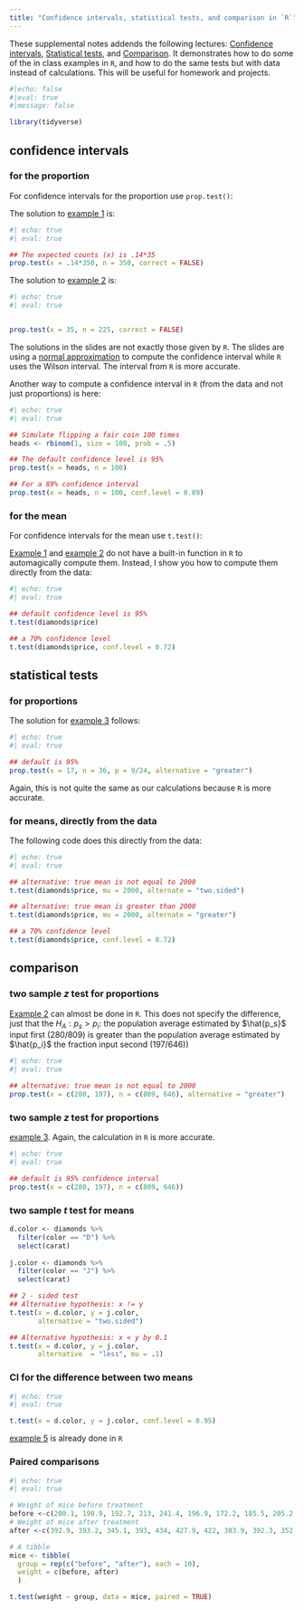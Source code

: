 ```yaml
---
title: "Confidence intervals, statistical tests, and comparison in `R`"
---
```


::: callout-note
These supplemental notes addends the following lectures: [Confidence intervals](https://stats1010-f22.github.io/website/slides/lect_14.html#/title-slide), [Statistical tests](https://stats1010-f22.github.io/website/slides/lect_15.html#/title-slide), and [Comparison](https://stats1010-f22.github.io/website/slides/lect_16.html#/title-slide). It demonstrates how to do some of the in class examples in `R`, and how to do the same tests but with data instead of calculations. This will be useful for homework and projects.
:::

```r
#|echo: false
#|eval: true
#|message: false

library(tidyverse)
```

## confidence intervals

### for the proportion

For confidence intervals for the proportion use `prop.test()`:

The solution to [example 1](https://stats1010-f22.github.io/website/slides/lect_14.html#/example-1) is:

```r
#| echo: true
#| eval: true

## The expected counts (x) is .14*35
prop.test(x = .14*350, n = 350, correct = FALSE)
```

The solution to [example 2](https://stats1010-f22.github.io/website/slides/lect_14.html#/example-2) is:

```r
#| echo: true
#| eval: true


prop.test(x = 35, n = 225, correct = FALSE)
```

The solutions in the slides are not exactly those given by `R`. The slides are using a [normal approximation](https://en.m.wikipedia.org/wiki/Binomial_proportion_confidence_interval) to compute the confidence interval while `R` uses the Wilson interval. The interval from `R` is more accurate.

Another way to compute a confidence interval in `R` (from the data and not just proportions) is here:

```r
#| echo: true
#| eval: true

## Simulate flipping a fair coin 100 times
heads <- rbinom(1, size = 100, prob = .5)

## The default confidence level is 95%
prop.test(x = heads, n = 100)

## For a 89% confidence interval
prop.test(x = heads, n = 100, conf.level = 0.89)
```

### for the mean

For confidence intervals for the mean use `t.test()`:

[Example 1](https://stats1010-f22.github.io/website/slides/lect_14.html#/example-1-1) and [example 2](https://stats1010-f22.github.io/website/slides/lect_14.html#/example-2-1) do not have a built-in function in `R` to automagically compute them. Instead, I show you how to compute them directly from the data:

```r
#| echo: true
#| eval: true

## default confidence level is 95%
t.test(diamonds$price)

## a 70% confidence level
t.test(diamonds$price, conf.level = 0.72)
```

## statistical tests

### for proportions

The solution for [example 3](https://stats1010-f22.github.io/website/slides/lect_15.html#/example-3) follows:

```r
#| echo: true
#| eval: true

## default is 95%
prop.test(x = 17, n = 36, p = 9/24, alternative = "greater")
```

Again, this is not quite the same as our calculations because `R` is more accurate.

### for means, directly from the data

The following code does this directly from the data:

```r
#| echo: true
#| eval: true

## alternative: true mean is not equal to 2000
t.test(diamonds$price, mu = 2000, alternate = "two.sided")

## alternative: true mean is greater than 2000
t.test(diamonds$price, mu = 2000, alternate = "greater")

## a 70% confidence level
t.test(diamonds$price, conf.level = 0.72)
```

## comparison

### two sample $z$ test for proportions

[Example 2](https://stats1010-f22.github.io/website/slides/lect_16.html#/example-2) can almost be done in `R`. This does not specify the difference, just that the $H_A:p_s>p_i$: the population average estimated by $\hat{p_s}$ input first (280/809) is greater than the population average estimated by $\hat{p_i}$ the fraction input second (197/646))

```r
#| echo: true
#| eval: true

## alternative: true mean is not equal to 2000
prop.test(x = c(280, 197), n = c(809, 646), alternative = "greater")
```

### two sample $z$ test for proportions

[example 3](https://stats1010-f22.github.io/website/slides/lect_16.html#/example-3). Again, the calculation in `R` is more accurate.

```r
#| echo: true
#| eval: true

## default is 95% confidence interval
prop.test(x = c(280, 197), n = c(809, 646))
```

### two sample $t$ test for means

```r

d.color <- diamonds %>% 
  filter(color == "D") %>% 
  select(carat)
  
j.color <- diamonds %>% 
  filter(color == "J") %>% 
  select(carat)

## 2 - sided test
## Alternative hypothesis: x != y
t.test(x = d.color, y = j.color, 
       alternative = "two.sided")

## Alternative hypothesis: x < y by 0.1
t.test(x = d.color, y = j.color, 
       alternative  = "less", mu = .1)
```


### CI for the difference between two means

```r
#| echo: true
#| eval: true

t.test(x = d.color, y = j.color, conf.level = 0.95)
```

[example 5](https://stats1010-f22.github.io/website/slides/lect_16.html#/in-r-3) is already done in `R`

### Paired comparisons

```r
#| echo: true
#| eval: true

# Weight of mice before treatment
before <-c(200.1, 190.9, 192.7, 213, 241.4, 196.9, 172.2, 185.5, 205.2, 193.7)
# Weight of mice after treatment
after <-c(392.9, 393.2, 345.1, 393, 434, 427.9, 422, 383.9, 392.3, 352.2)

# A tibble
mice <- tibble(
  group = rep(c("before", "after"), each = 10),
  weight = c(before, after)
  )

t.test(weight ~ group, data = mice, paired = TRUE)
```

